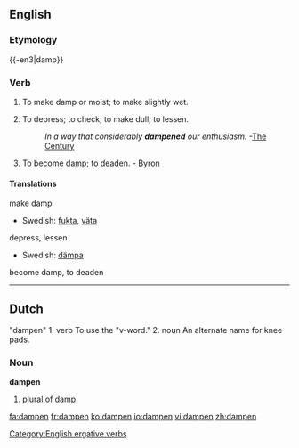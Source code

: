 ==English==

===Etymology===
{{-en3|damp}}

===Verb===
{{en-verb}}

# {{transitive}} To make damp or moist; to make slightly wet.
# {{transitive}} To depress; to check; to make dull; to lessen.
#:''In a way that considerably '''dampened''' our enthusiasm.''  -[[The Century]]
# {{intransitive}} To become damp; to deaden. - [[Byron]]

{{Webster}}

====Translations====
;make damp
*Swedish: [[fukta]], [[väta]]
;depress, lessen
*Swedish: [[dämpa]]
;become damp, to deaden

[[Category:English ergative verbs]]

----

==Dutch==
"dampen"
1. verb  To use the "v-word."
2. noun  An alternate name for knee pads.

===Noun===
'''dampen''' {{m}}

# plural of [[damp]]

[[fa:dampen]]
[[fr:dampen]]
[[ko:dampen]]
[[io:dampen]]
[[vi:dampen]]
[[zh:dampen]]